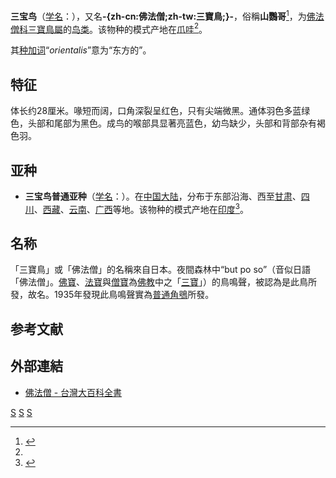 {{otheruses|subject=一種鳥類|other=其他含义|三寶 (佛教)}}

{{noteTA
|T=zh-cn:三宝鸟; zh-tw:佛法僧; 
|1=zh-cn:三宝鸟; zh-tw:佛法僧; 
|2=zh-cn:佛法僧目; zh-tw:佛法僧目; 
|3=zh-cn:佛法僧科; zh-tw:佛法僧科;
|4=zh-cn:三宝鸟属; zh-tw:三寶鳥屬;
|5=zh-cn:音似日语“佛法僧”; zh-tw:音似日語“佛法僧”; 
}}
{{Speciesbox 
| taxon =  Eurystomus orientalis
| image = Dollarbird Samcem Dec02.JPG
| image_width = 260px
| image_caption = 小巽他亞種（''pacificus''），攝於[[澳洲|澳洲]][[昆士蘭州東南部|昆士蘭州東南部]]
|status = LC | status_system = iucn3.1 
| status_ref = <ref name=iucn>{{IUCN| assessors = [[BirdLife_International|BirdLife International]] | year = 2016 | version = 2020.1 | id = 22682920 | title = ''Eurystomus orientalis'' |accessdate = 1 October 2016}}</ref>
| authority = ([[卡尔·林奈|Linnaeus]], [[1766年|1766]])<ref name='id2331'>{{cite web| url =http://www.bioinfo.cn/db05/BjdwSpecies.php?action=view&id=2331| title =三宝鸟| work =《中国动物物种编目数据库》| publisher =中国科学院微生物研究所| author =中国科学院动物研究所| accessdate =2009-04-04| deadurl =yes| archiveurl =https://web.archive.org/web/20131203122335/http://www.bioinfo.cn/db05/BjdwSpecies.php?action=view| archivedate =2013-12-03}}</ref>
| range_map = Eurystomus orientalis distr.png
| range_map_caption = 佛法僧的分布範圍
}}

'''三宝鸟'''（[[学名|学名]]：{{lang|la|''Eurystomus orientalis''}}），又名'''-{zh-cn:佛法僧;zh-tw:三寶鳥;}-'''，俗稱'''山鸚哥'''<ref name = npm>{{Cite book|editor=國立故宮博物院編輯委員會|year=1997|title=故宮鳥譜|volume=二|publisher=國立故宮博物院|isbn=957-562-309-6|pages=62–63|quote=山鸚哥，黑睛，鮮紅嘴，勾喙，黑頭，翠青頷，綠項，背腹毛略淺，翠青翅，尾黑尖，鮮紅足。其毛色、嘴足略似鸚鵡，土人名曰「山鸚哥」。}}</ref>，为[[佛法僧科|佛法僧科]][[三寶鳥屬|三寶鳥屬]]的[[鸟类|鸟类]]。该物种的模式产地在[[爪哇|爪哇]]<ref name="id2331" />。

其[[种加词|种加词]]“''orientalis''”意为“东方的”。

== 特征 ==
体长约28厘米。喙短而阔，口角深裂呈红色，只有尖端微黑。通体羽色多蓝绿色，头部和尾部为黑色。成鸟的喉部具显著亮蓝色，幼鸟缺少，头部和背部杂有褐色羽。

== 亚种 ==
*'''三宝鸟普通亚种'''（[[学名|学名]]：{{lang|la|''Eurystomus orientalis calonyx''}}）。在[[中国大陆|中国大陆]]，分布于东部沿海、西至[[甘肃|甘肃]]、[[四川|四川]]、[[西藏|西藏]]、[[云南|云南]]、[[广西|广西]]等地。该物种的模式产地在[[印度|印度]]<ref name='id2332'>{{cite web| url =http://www.bioinfo.cn/db05/BjdwSpecies.php?action=view&id=2332| title =三宝鸟普通亚种| work =《中国动物物种编目数据库》| publisher =中国科学院微生物研究所| author =中国科学院动物研究所| accessdate =2009-04-04| deadurl =yes| archiveurl =https://web.archive.org/web/20160305052719/http://www.bioinfo.cn/db05/BjdwSpecies.php?action=view&id=2332| archivedate =2016-03-05}}</ref>。

== 名称 ==
「三寶鳥」或「佛法僧」的名稱來自日本。夜間森林中“but po so”（音似日語「佛法僧」。[[佛寶|佛寶]]、[[正法_(佛教)|法寶]]與[[僧寶|僧寶]]為[[佛教|佛教]]中之「[[三宝_(佛教)|三寶]]」）的鳥鳴聲，被認為是此鳥所發，故名。1935年發現此鳥鳴聲實為[[普通角鴞|普通角鴞]]所發。

== 参考文献 ==
{{reflist}}
{{commons|Eurystomus orientalis}}

==外部連結==
*[http://nrch.culture.tw/twpedia.aspx?id=10912 佛法僧 - 台灣大百科全書]{{Wayback|url=http://nrch.culture.tw/twpedia.aspx?id=10912 |date=20160307090719 }}

{{Authority control}}
{{Taxonbar|from=Q44109}}

[[Category:三宝鸟属|S]]
[[Category:卡尔·林奈命名的生物分类|S]]
[[Category:1766年描述的鳥類|S]]
